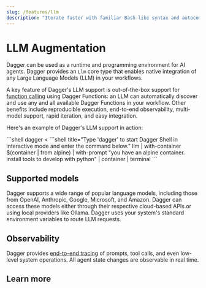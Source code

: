 ```yaml
---
slug: /features/llm
description: "Iterate faster with familiar Bash-like syntax and autocomplete"
---
```


# LLM Augmentation

Dagger can be used as a runtime and programming environment for AI agents. Dagger provides an `Llm` core type that enables native integration of any Large Language Models (LLM) in your workflows.

A key feature of Dagger's LLM support is out-of-the-box support for [function calling](https://platform.openai.com/docs/guides/function-calling) using Dagger Functions: an LLM can automatically discover and use any and all available Dagger Functions in your workflow. Other benefits include reproducible execution, end-to-end observability, multi-model support, rapid iteration, and easy integration.

Here's an example of Dagger's LLM support in action:

<Tabs groupId="shell">
<TabItem value="System shell">
```shell
dagger <<EOF
llm |
  with-container $(container | from alpine) |
  with-prompt "you have an alpine container. install tools to develop with python" |
  container |
  terminal
EOF
```
</TabItem>
<TabItem value="Dagger Shell">
```shell title="Type 'dagger' to start Dagger Shell in interactive mode and enter the command below."
llm | with-container $(container | from alpine) | with-prompt "you have an alpine container. install tools to develop with python" | container | terminal
```
</TabItem>
</Tabs>

## Supported models

Dagger supports a wide range of popular language models, including those from OpenAI, Anthropic, Google, Microsoft, and Amazon. Dagger can access these models either through their respective cloud-based APIs or using local providers like Ollama. Dagger uses your system's standard environment variables to route LLM requests.

## Observability

Dagger provides [end-to-end tracing](./visualization.mdx) of prompts, tool calls, and even low-level system operations. All agent state changes are observable in real time.

## Learn more

